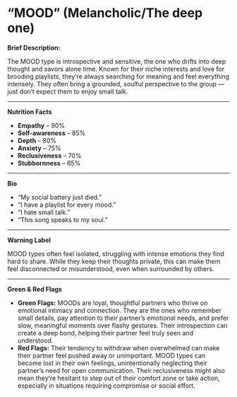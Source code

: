 # “MOOD” (Melancholic/The deep one)

**Brief Description:**

The MOOD type is introspective and sensitive, the one who drifts into deep thought and savors alone time. Known for their niche interests and love for brooding playlists, they’re always searching for meaning and feel everything intensely. They often bring a grounded, soulful perspective to the group — just don’t expect them to enjoy small talk.

---

**Nutrition Facts**

- **Empathy** – 90%
- **Self-awareness** – 85%
- **Depth** – 80%
- **Anxiety** – 75%
- **Reclusiveness** – 70%
- **Stubbornness** – 65%

---

**Bio**

- “My social battery just died.”
- “I have a playlist for every mood.”
- “I hate small talk.”
- “This song speaks to my soul.”

---

**Warning Label**

MOOD types often feel isolated, struggling with intense emotions they find hard to share. While they keep their thoughts private, this can make them feel disconnected or misunderstood, even when surrounded by others.

---

**Green & Red Flags**

- **Green Flags:** MOODs are loyal, thoughtful partners who thrive on emotional intimacy and connection. They are the ones who remember small details, pay attention to their partner’s emotional needs, and prefer slow, meaningful moments over flashy gestures. Their introspection can create a deep bond, helping their partner feel truly seen and understood.
- **Red Flags:** Their tendency to withdraw when overwhelmed can make their partner feel pushed away or unimportant. MOOD types can become lost in their own feelings, unintentionally neglecting their partner’s need for open communication. Their reclusiveness might also mean they’re hesitant to step out of their comfort zone or take action, especially in situations requiring compromise or social effort.